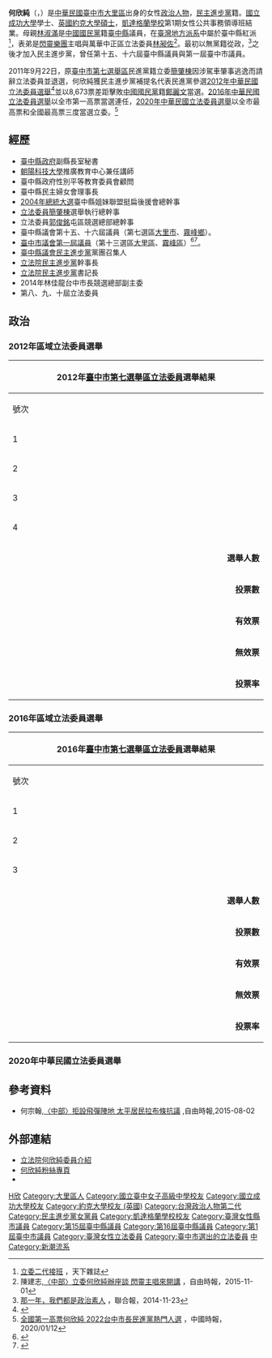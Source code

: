 {{Infobox Officeholder
| name = 何欣純<br/>Hô Him-sûn<br /><small>Ho Hsin-chun</small>
| image = 何立法委員欣純 (第九屆).jpg
| imagesize = 250px
| office = {{ROC}}第8－10屆[[立法委員|立法委員]]
| term_start = 2012年2月1日
| term_end = 
| constituency = [[臺中市第七選舉區|臺中市第七選舉區]]{{List collapsed|title=（第8-9屆）|1=（[[太平區_(台灣)|太平區]]、[[大里區|大里區]]-25里）}}[[臺中市第七選舉區|臺中市第七選舉區]]{{List collapsed|title=（第10屆）|1=（[[太平區_(台灣)|太平區]]、[[大里區|大里區]]）}}
| majority = {{List collapsed|title=|1=101,006(50.30%)（第8屆）<br>119,098(63.07%)（第9屆）<br>149,538(63.30%)（第10屆）}}
| office2 = {{flagicon|Taichung}} [[臺中市議會|臺中市議會]]第1屆[[第一屆臺中市(直轄市)議員列表|議員]]
| term_start2 = 2010年12月25日
| term_end2 = 2012年1月31日
| constituency2 = 第十三選區（[[大里區|大里區]]、[[霧峰區|霧峰區]]）
| office3 = {{flagicon image|Taichung County Flag.svg}} [[臺中縣議會|臺中縣議會]]第15－16屆[[第16屆台中縣議員列表#第七選區|議員]]
| term_start3 = 2002年3月1日
| term_end3 = 2010年12月24日
| constituency3 = 第七選區（[[大里區|大里市]]、[[霧峰區|霧峰鄉]]）
| sex = 女
| birth_date = {{birth_date_and_age|1973|12|18}}
| birth_place = {{ROC}}[[臺灣省|臺灣省]][[臺中縣|臺中縣]][[大里區|大里鄉]]<br>（今[[臺中市|臺中市]][[大里區|大里區]]）
| death_date = 
| death_place = 
| Native place = [[臺中市|臺中市]]
| nationality = {{ROC}}
| party = {{Dpp}}
| parents = 林淑滿（母）
| spouse = 謝俊雄<ref>{{Cite web |url=https://tw.news.yahoo.com/%E8%8E%8A%E5%AD%90%E5%AF%8C%E9%96%8B%E7%82%AE-%E7%9B%B4%E6%8C%87%E4%BD%95%E6%AC%A3%E7%B4%94%E5%A4%AB%E6%B6%89%E8%B2%AA-201029382.html |title=存档副本 |access-date=2020-01-07 |archive-date=2021-02-13 |archive-url=https://web.archive.org/web/20210213123356/https://tw.news.yahoo.com/%E8%8E%8A%E5%AD%90%E5%AF%8C%E9%96%8B%E7%82%AE-%E7%9B%B4%E6%8C%87%E4%BD%95%E6%AC%A3%E7%B4%94%E5%A4%AB%E6%B6%89%E8%B2%AA-201029382.html |dead-url=no }}</ref>
| relatives = [[林昶佐|林昶佐]]（表弟）
| children = 
| profession = 
| website = 
| module = {{Infobox Chinese|child=yes|hide=no
| t            = 何欣純
| tl           = Hô Him-sûn}}
| educate = *英國約克大學婦女研究碩士
*凱達格蘭學校第一期女性公共事務領導班學員
*[[國立成功大學|國立成功大學]]-歷史系
*[[臺中市立臺中女子高級中等學校|臺灣省立臺中女子高級中學]]
*[[臺中市立成功國民中學|臺中縣立成功國民中學]]
*[[臺中市大里區塗城國民小學|臺中縣大里鄉塗城國民小學]]
| past = *臺中縣議會第15、16屆議員<br /><span style="color: blue;">(2002年3月1日～2010年12月24日)</span>
*臺中市議會第1屆議員<br /><span style="color: blue;">(2010年12月25日～2012年1月31日)</span>
*立法院（第8-10届）立法委員<br /><span style="color: blue;">(2012年2月1日～2024年1月31日)</span>
*立法院民進黨黨團幹事長
*立法院民進黨黨團書記長
*臺中縣議會民進黨黨團召集人
*簡肇棟立委選舉執行總幹事
*臺中縣民主婦女會理事長
*臺灣社會政策學會會員
*臺中縣政府性別平等教育委員會顧問
*[[林佳龍|林佳龍]]市長競選總部副主委<br /><span style="color: blue;">（2014年）</span>
}}
'''何欣純'''（{{lang-nan-tw|Hô Him-sûn}}，{{bd|1973年|12月18日|CatIdx=H何}}）是[[中華民國|中華民國]][[臺中市|臺中市]][[大里區|大里區]]出身的女性[[政治人物|政治人物]]，[[民主進步黨|民主進步黨]]籍。[[國立成功大學|國立成功大學]]學士、[[英國約克大學|英國約克大學]][[碩士|碩士]]，[[凱達格蘭學校|凱達格蘭學校]]第1期女性公共事務領導班結業。母親[[林淑滿|林淑滿]]是[[中國國民黨|中國國民黨]]籍[[臺中縣|臺中縣]]議員，在[[臺灣地方派系|臺灣地方派系]]中屬於臺中縣紅派<ref>[http://topic.cw.com.tw/2015politicaldynasty/ 立委二代接班] {{Wayback|url=http://topic.cw.com.tw/2015politicaldynasty/ |date=20201120102750 }}，天下雜誌</ref>，表弟是[[閃靈樂團|閃靈樂團]]主唱與萬華中正區立法委員[[林昶佐|林昶佐]]<ref>陳建志,[http://news.ltn.com.tw/news/local/paper/928540 〈中部〉立委何欣純辦座談 閃靈主唱來開講] {{Wayback|url=http://news.ltn.com.tw/news/local/paper/928540 |date=20190629112255 }}，自由時報，2015-11-01</ref>。最初以無黨籍從政，<ref>[https://theme.udn.com/theme/story/6116/531379 那一年，我們都是政治素人] {{Wayback|url=https://theme.udn.com/theme/story/6116/531379 |date=20200114015824 }}，聯合報，2014-11-23</ref>之後才加入民主進步黨，曾任第十五、十六屆臺中縣議員與第一屆臺中市議員。

2011年9月22日，原[[臺中市第七選舉區|臺中市第七選舉區]]民進黨籍立委[[簡肇棟|簡肇棟]]因涉駕車肇事逃逸而請辭立法委員並退選，何欣純獲民主進步黨補提名代表民進黨參選[[2012年中華民國立法委員選舉|2012年中華民國立法委員選舉]]<ref>{{Cite web |url=http://www.dpp.org.tw/news_content.php?sn=5378 |title=民調大幅領先國民黨對手，中市第七選區補提名何欣純 |accessdate=2011-09-22 |archive-date=2016-03-05 |archive-url=https://web.archive.org/web/20160305185243/http://www.dpp.org.tw/news_content.php?sn=5378 |dead-url=yes }}</ref>並以8,673票差距擊敗[[中國國民黨|中國國民黨]]籍[[鄭麗文|鄭麗文]]當選。[[2016年中華民國立法委員選舉|2016年中華民國立法委員選舉]]以全市第一高票當選連任，[[2020年中華民國立法委員選舉|2020年中華民國立法委員選舉]]以全市最高票和全國最高票三度當選立委。<ref>[https://www.chinatimes.com/realtimenews/20200112002237-260407?chdtv 全國第一高票何欣純 2022台中市長民進黨熱門人選] {{Wayback|url=https://www.chinatimes.com/realtimenews/20200112002237-260407?chdtv |date=20200113180206 }}，中國時報，2020/01/12</ref>

==經歷==
*[[臺中縣政府|臺中縣政府]]副縣長室秘書
*[[朝陽科技大學|朝陽科技大學]]推廣教育中心兼任講師
*臺中縣政府性別平等教育委員會顧問
*臺中縣民主婦女會理事長
*[[2004年總統大選|2004年總統大選]]臺中縣姐妹聯盟挺扁後援會總幹事
*[[立法委員|立法委員]][[簡肇棟|簡肇棟]]選舉執行總幹事
*立法委員[[郭俊銘|郭俊銘]]屯區競選總部總幹事
*臺中縣議會第十五、十六屆議員（第七選區[[大里區|大里市]]、[[霧峰區|霧峰鄉]]）。
*[[臺中市議會|臺中市議會]][[第一屆臺中市(直轄市)議員列表|第一屆議員]]（第十三選區[[大里區|大里區]]、[[霧峰區|霧峰區]]）<ref>{{Cite web |url=https://www.ly.gov.tw/Pages/List.aspx?nodeid=1818 |title=立法院何欣純委員介紹 |accessdate=2019-08-03 |archive-date=2019-08-03 |archive-url=https://web.archive.org/web/20190803163754/https://www.ly.gov.tw/Pages/List.aspx%3Fnodeid%3D1818 |dead-url=no }}</ref><ref>{{Cite web |url=http://www.mightypeople.org/politician/profile.php?id=2429 |title=何欣純 線上大國民 |accessdate=2011-09-22 |archive-date=2014-12-27 |archive-url=https://web.archive.org/web/20141227002224/http://www.mightypeople.org/politician/profile.php?id=2429 |dead-url=no }}</ref>。
*[[臺中縣議會|臺中縣議會]][[民主進步黨|民主進步黨]]黨團召集人
*[[立法院|立法院]][[民主進步黨|民主進步黨]]幹事長
*[[立法院|立法院]][[民主進步黨|民主進步黨]]書記長
*2014年林佳龍台中市長競選總部副主委
*第八、九、十屆立法委員

==政治==
===2012年區域立法委員選舉===
{|class="wikitable collapsible" style="text-align:center"
|-
! colspan="7" width=620px|2012年[[臺中市第七選舉區|臺中市第七選舉區]][[立法委員|立法委員]]選舉結果
|-
!width=35|號次
!width=55| 候選人
!width=120| 政黨
!width=75| 得票數
!width=75| 得票率
!width=49| 當選標記
|-
|1||'''何欣純'''||{{dpp}}||style="border-left:4px solid #1B9431;" align="right"|101,006
|align="right"|50.30%
|align="center"|[[File:Vote1.svg|20px]]
|-
|2||[[鄭麗文|鄭麗文]]||{{kmt}}||style="border-left:4px solid #000099;" align="right"|92,369
|align="right"|46.00%
|align="center"|
|-
|3||[[段緯宇|段緯宇]]||{{Pfp}}||style="border-left:4px solid #FF6310;" align="right"|6,965
|align="right"|3.47%
|align="center"|
|-
|4||[[郭庭萓|郭庭萓]]||[[File:Red_Taiwan_Stars.png|20px]] [[台灣主義黨|台灣主義黨]]|| style="border-left:4px solid #FF0000;" align="right" |459
|align="right"|0.23%
|align="center"|
|- bgcolor=EEEEEE 
| colspan="3" align="right" | '''選舉人數''' || colspan="3" align="left" |　268,042
|- bgcolor=EEEEEE 
| colspan="3" align="right" | '''投票數''' || colspan="3" align="left" |　202,549
|- bgcolor=EEEEEE 
| colspan="3" align="right" | '''有效票''' || colspan="3" align="left" |　200,799
|- bgcolor=EEEEEE 
| colspan="3" align="right" | '''無效票''' || colspan="3" align="left" |　1,750
|- bgcolor=EEEEEE 
| colspan="3" align="right" | '''投票率''' || colspan="3" align="left" |　75.57%
|}

===2016年區域立法委員選舉===
{|class="wikitable collapsible" style="text-align:center"
|-
! colspan="7" width=620px|2016年[[臺中市第七選舉區|臺中市第七選舉區]][[立法委員|立法委員]]選舉結果
|-
!width=35|號次
!width=55| 候選人
!width=120| 政黨
!width=75| 得票數
!width=75| 得票率
!width=49| 當選標記
|-
|1||'''何欣純'''||{{dpp}}||style="border-left:4px solid #1B9431;" align="right"|119,098
|align="right"|63.07%
|align="center"|[[File:Vote1.svg|20px]]
|-
|2||[[賴義鍠|賴義鍠]]||{{kmt}}||style="border-left:4px solid #000099;" align="right"|66,181
|align="right"|35.05%
|align="center"|
|-
|3||[[石大哉|石大哉]]||{{軍公教聯盟黨}}||style="border-left:4px solid #3E48CC;" align="right"|3,544
|align="right"|1.88%
|align="center"|
|- bgcolor=EEEEEE 
| colspan="3" align="right" | '''選舉人數''' || colspan="3" align="left" |　288,794
|- bgcolor=EEEEEE 
| colspan="3" align="right" | '''投票數''' || colspan="3" align="left" |　191,970
|- bgcolor=EEEEEE 
| colspan="3" align="right" | '''有效票''' || colspan="3" align="left" |　188,823
|- bgcolor=EEEEEE 
| colspan="3" align="right" | '''無效票''' || colspan="3" align="left" |　3,147
|- bgcolor=EEEEEE 
| colspan="3" align="right" | '''投票率''' || colspan="3" align="left" |　66.47%
|}

===2020年中華民國立法委員選舉===
{{2020年中華民國立法委員選舉結果/臺中市第七選舉區}}


== 參考資料 ==
{{Reflist|2}}
*何宗翰,[http://news.ltn.com.tw/news/local/paper/903068 〈中部〉拒設飛彈陣地 太平居民拉布條抗議] {{Wayback|url=http://news.ltn.com.tw/news/local/paper/903068 |date=20190622194309 }},自由時報,2015-08-02

== 外部連結 == 
{{Commons cat|Ho Hsin-chun}}
*[https://www.ly.gov.tw/Pages/List.aspx?nodeid=1818 立法院何欣純委員介紹] {{Wayback|url=https://www.ly.gov.tw/Pages/List.aspx?nodeid=1818 |date=20190803163754 }}
*[https://www.facebook.com/94achun/ 何欣純粉絲專頁] {{Wayback|url=https://www.facebook.com/94achun/ |date=20200926225850 }}
*{{YouTube|channel=UCFcDN6t7tJ7qObwtyBQHdRg}}

{{臺中市第1屆議員}}
{{中華民國第八屆立法委員}}
{{中華民國第九屆立法委員}}
{{中華民國第十屆立法委員}}
{{DEFAULTSORT:He何}}
{{Portal bar|臺灣|臺中|政治|人物}}
[[Category:何姓|H欣]]
[[Category:大里區人|Category:大里區人]]
[[Category:國立臺中女子高級中學校友|Category:國立臺中女子高級中學校友]]
[[Category:國立成功大學校友|Category:國立成功大學校友]]
[[Category:約克大學校友_(英國)|Category:約克大學校友 (英國)]]
[[Category:台灣政治人物第二代|Category:台灣政治人物第二代]]
[[Category:民主進步黨女黨員|Category:民主進步黨女黨員]]
[[Category:凱達格蘭學校校友|Category:凱達格蘭學校校友]]
[[Category:臺灣女性縣市議員|Category:臺灣女性縣市議員]]
[[Category:第15屆臺中縣議員|Category:第15屆臺中縣議員]]
[[Category:第16屆臺中縣議員|Category:第16屆臺中縣議員]]
[[Category:第1屆臺中市議員|Category:第1屆臺中市議員]]
[[Category:臺灣女性立法委員|Category:臺灣女性立法委員]]
[[Category:臺中市選出的立法委員|Category:臺中市選出的立法委員]]
[[Category:民主進步黨籍立法委員|中]]
[[Category:新潮流系|Category:新潮流系]]